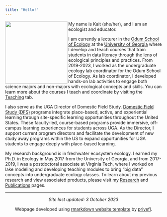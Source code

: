 ```yaml
---
title: "Hello!"
---
```


<img src="./images/kf_round_small.jpg" align="left" height="200"/>
My name is Kait (she/her), and I am an ecologist and educator. 

I am currently a lecturer in the [Odum School of Ecology](http://ecology.uga.edu/) at the [University of Georgia](https://uga.edu/) where I develop and teach courses that train students in data literacy through the lens of ecological principles and practices. From 2019-2023, I worked as the undergraduate ecology lab coordinator for the Odum School of Ecology. As lab coordinator, I developed hands-on lab activities to engage both science majors and non-majors with ecological concepts and skills. You can learn more about the courses I teach and coordinate by visiting the [Teaching](https://farrellkj2.github.io/teaching.html) tab.

I also serve as the UGA Director of Domestic Field Study. [Domestic Field Study (DFS)](https://dfs.uga.edu/) programs integrate place-based, active, and experiential learning through site-specific learning opportunities throughout the United States. These faculty-led, course-based programs provide immersive, off-campus learning experiences for students across UGA. As the Director, I support current program directors and facilitate the development of new study away programs within the US to expand opportunities for UGA students to engage deeply with place-based learning. 



My research background is in freshwater ecosystem ecology. I earned my Ph.D. in Ecology in May 2017 from the University of Georgia, and from 2017-2019, I was a postdoctoral associate at Virginia Tech, where I worked on lake modeling and developing teaching modules to bring "big data" concepts into undergraduate ecology classes. To learn about my previous research and view associated products, please visit my [Research](https://farrellkj2.github.io/research.html) and [Publications](https://farrellkj2.github.io/pubs.html) pages. 

****
<center>
*Site last updated: 3 October 2023*

Webpage developed using [rmarkdown website template](https://github.com/privefl/rmarkdown-website-template){target="_blank"}  by [privefl](https://github.com/privefl){target="_blank"}. 
</center>

